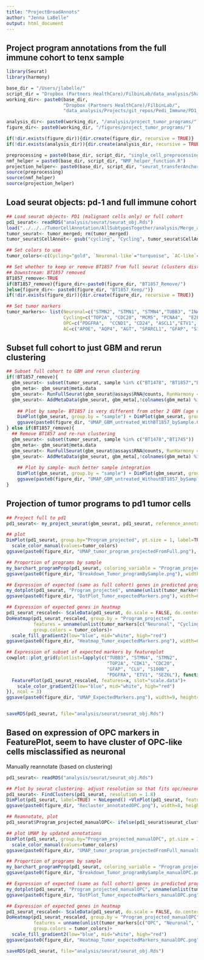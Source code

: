 ```yaml
---
title: "ProjectBroadAnnots"
author: "Jenna LaBelle"
output: html_document
---
```


## Project program annotations from the full immune cohort to tenx sample

```r
library(Seurat) 
library(harmony)

base_dir = "/Users/jlabelle/"
script_dir = "Dropbox (Partners HealthCare)/FilbinLab/data_analysis/Shared/Scripts/"
working_dir<- paste0(base_dir, 
                     "Dropbox (Partners HealthCare)/FilbinLab/",
                     "data_analysis/Projects/git_repos/Pedi_Immune/PD1_Treat/SS2/Tumor/02_Annotate/")

analysis_dir<- paste0(working_dir, "/analysis/project_tumor_programs/")
figure_dir<- paste0(working_dir, "/figures/project_tumor_programs/")

if(!dir.exists(figure_dir)){dir.create(figure_dir, recursive = TRUE)}
if(!dir.exists(analysis_dir)){dir.create(analysis_dir, recursive = TRUE)}

preprocessing = paste0(base_dir, script_dir, "single_cell_preprocessing_helper_functions.R")
nmf_helper = paste0(base_dir, script_dir, "NMF_helper_function.R")
projection_helper<- paste0(base_dir, script_dir, "seurat_transferAnchors_helper.R")
source(preprocessing)
source(nmf_helper)
source(projection_helper)
```



## Load seurat objects: pd-1  and full immune cohort 
```r
## Load seurat objects- PD1 (malignant cells only) or full cohort
pd1_seurat<- readRDS("analysis/seurat/seurat_obj.Rds")
load("../../../TumorCellAnnotation/AllSubtypesTogether/analysis/Merge_allSubtypes/AllTumorSeuratObj.Robj")
tumor_seurat<- tumor_merged; rm(tumor_merged)
tumor_seurat$CellAnnot<- gsub("cycling", "Cycling", tumor_seurat$CellAnnot)

## Set colors to use
tumor_colors<-c(Cycling="gold", `Neuronal-like`="turquoise", `AC-like`="olivedrab", `OPC-like`="violetred")

## Set whether to keep or remove BT1857 from full seurat (clusters distantly from other 2, difficult to project annotations)
## Downstream: BT1857 removed
BT1857_remove<-TRUE
if(BT1857_remove){figure_dir<-paste0(figure_dir, "BT1857_Remove/")
}else{figure_dir<- paste0(figure_dir, "BT1857_Keep/")}
if(!dir.exists(figure_dir)){dir.create(figure_dir, recursive = TRUE)}

## Set tumor markers
tumor_markers<- list(Neuronal=c("STMN2", "STMN1", "STMN4","TUBB3", "INA", "ELAVL4","SNAP25", "GABRG2", "ST18"),
                     Cycling=c("TOP2A", "CDC20", "MCM5", "PCNA4",  "E2F8", "CDK1", "MKI67", "AURKB", "BUB1"),
                     OPC=c("PDGFRA",  "CCND1", "CD24", "ASCL1","ETV1", "SEZ6L", "HES6"),
                     AC=c("APOE", "AQP4", "AGT", "SPARCL1", "GFAP", "S100B", "ALDOC", "CLU"))
```

## Subset full cohort to just GBM and rerun clustering
```r
## Subset full cohort to GBM and rerun clustering
if(!BT1857_remove){
  gbm_seurat<- subset(tumor_seurat, sample %in% c("BT1478", "BT1857","BT1745"))
  gbm_meta<- gbm_seurat@meta.data
  gbm_seurat<- RunFullSeurat(gbm_seurat@assays$RNA@counts, RunHarmony = TRUE, samples=gbm_meta$sample)
  gbm_seurat<- AddMetaData(gbm_seurat, gbm_meta[,!colnames(gbm_meta) %in% colnames(gbm_seurat@meta.data)])
  
    ## Plot by sample- BT1857 is very different from other 2 GBM (age difference?) throws off projection
    DimPlot(gbm_seurat, group.by = "sample") + DimPlot(gbm_seurat, group.by = "CellAnnot")
    ggsave(paste0(figure_dir, "UMAP_GBM_untreated_WithBT1857_bySample.CellAnnot.png"), width=12, height=5)
} else if(BT1857_remove){
  ## Remove BT1857 and re-run clustering
  gbm_seurat<- subset(tumor_seurat, sample %in% c("BT1478","BT1745"))
  gbm_meta<- gbm_seurat@meta.data
  gbm_seurat<- RunFullSeurat(gbm_seurat@assays$RNA@counts, RunHarmony = TRUE, samples=gbm_meta$sample)
  gbm_seurat<- AddMetaData(gbm_seurat, gbm_meta[,!colnames(gbm_meta) %in% colnames(gbm_seurat@meta.data)])
  
    ## Plot by sample- much better sample integration
    DimPlot(gbm_seurat, group.by = "sample") + DimPlot(gbm_seurat, group.by = "CellAnnot")
    ggsave(paste0(figure_dir, "UMAP_GBM_untreated_WithoutBT1857_bySample.CellAnnot.png"), width=12, height=5)
}

```


## Projection of tumor programs to pd1 tumor cells
```r
## Project full to pd1
pd1_seurat<- my_project_seurat(gbm_seurat, pd1_seurat, reference_annotation = "CellAnnot")

## plot
DimPlot(pd1_seurat, group.by="Program_projected", pt.size = 1, label=TRUE, label.size = 6)+ NoLegend()+
  scale_color_manual(values=tumor_colors)
ggsave(paste0(figure_dir, "UMAP_tumor_program_projectedFromFull.png"), width=5, height=5)

## Proportion of programs by sample
my_barchart_programProp(pd1_seurat, coloring_variable = "Program_projected", colors=tumor_colors)
ggsave(paste0(figure_dir, "Breakdown_Tumor_programBySample.png"), width=4, height=4)

## Expression of expected (same as full cohort) genes in predicted programs in dotplot
my_dotplot(pd1_seurat, "Program_projected", unname(unlist(tumor_markers[c("Neuronal", "Cycling", "AC")])))
ggsave(paste0(figure_dir, "DotPlot_Tumor_expectedMarkers.png"), width=6, height=8)

## Expression of expected genes in heatmap 
pd1_seurat_rescaled<- ScaleData(pd1_seurat, do.scale = FALSE, do.center = TRUE, features=rownames(pd1_seurat))
DoHeatmap(pd1_seurat_rescaled, group.by = "Program_projected", 
          features = unname(unlist(tumor_markers[c("Neuronal", "Cycling", "AC")])),
          group.colors = tumor_colors)+
  scale_fill_gradient2(low="blue", mid="white", high="red")
ggsave(paste0(figure_dir, "Heatmap_Tumor_expectedMarkers.png"), width=6, height=5)

## Expression of subset of expected markers by featureplot
cowplot::plot_grid(plotlist=lapply(c("TUBB3", "STMN4", "STMN2", 
                                     "TOP2A", "CDK1", "CDC20",
                                     "GFAP", "CLU", "S100B",
                                     "PDGFRA", "ETV1", "SEZ6L"), function(x){
  FeaturePlot(pd1_seurat_rescaled, features=x, slot="scale.data")+
    scale_color_gradient2(low="blue", mid="white", high="red")
}), ncol = 3)
ggsave(paste0(figure_dir, "UMAP_ExpectedMarkers.png"), width=9, height=12)


saveRDS(pd1_seurat, file="analysis/seurat/seurat_obj.Rds")
```

## Based on expression of OPC markers in FeaturePlot, seem to have cluster of OPC-like cells misclassified as neuronal
Manually reannotate (based on clustering)
```r
pd1_seurat<- readRDS("analysis/seurat/seurat_obj.Rds")

## Plot by seurat clustering- adjust resolution so that fits opc/neuronal split
pd1_seurat<- FindClusters(pd1_seurat, resolution = 1.8)
DimPlot(pd1_seurat, label=TRUE) + NoLegend() +VlnPlot(pd1_seurat, features=c("PDGFRA", "STMN2", "GFAP", "TOP2A"), ncol=2)
ggsave(paste0(figure_dir, "Recluster_annotatedOPC.png"), width=8, height=5)

## Reannotate, plot
pd1_seurat$Program_projected_manualOPC<- ifelse(pd1_seurat$seurat_clusters %in% c(2,3), "OPC-like", pd1_seurat$Program_projected)

## plot UMAP by updated annotations
DimPlot(pd1_seurat, group.by="Program_projected_manualOPC", pt.size = 1, label=TRUE, label.size = 6)+ NoLegend()+
  scale_color_manual(values=tumor_colors)
ggsave(paste0(figure_dir, "UMAP_tumor_program_projectedFromFull_manualOPC.png"), width=5, height=5)

## Proportion of programs by sample
my_barchart_programProp(pd1_seurat, coloring_variable = "Program_projected_manualOPC", colors=tumor_colors)
ggsave(paste0(figure_dir, "Breakdown_Tumor_programBySample_manualOPC.png"), width=4, height=4)

## Expression of expected (same as full cohort) genes in predicted programs in dotplot
my_dotplot(pd1_seurat, "Program_projected_manualOPC", unname(unlist(tumor_markers[c("OPC", "Neuronal", "Cycling", "AC" )])))
ggsave(paste0(figure_dir, "DotPlot_Tumor_expectedMarkers_manualOPC.png"), width=6, height=8)

## Expression of expected genes in heatmap 
pd1_seurat_rescaled<- ScaleData(pd1_seurat, do.scale = FALSE, do.center = TRUE, features=rownames(pd1_seurat))
DoHeatmap(pd1_seurat_rescaled, group.by = "Program_projected_manualOPC", 
          features = unname(unlist(tumor_markers[c("OPC", "Neuronal", "Cycling", "AC")])),
          group.colors = tumor_colors)+
  scale_fill_gradient2(low="blue", mid="white", high="red")
ggsave(paste0(figure_dir, "Heatmap_Tumor_expectedMarkers_manualOPC.png"), width=6, height=5)

saveRDS(pd1_seurat, file="analysis/seurat/seurat_obj.Rds")
```

